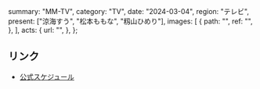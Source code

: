   summary: "MM-TV",
  category: "TV",
  date: "2024-03-04",
  region: "テレビ",
  present: ["涼海すう", "松本ももな", "籾山ひめり"],
  images: [
    {
      path: "",
      ref: "",
    },
  ],
  acts: {
    url: "",
  },
};

## リンク

- [公式スケジュール](https://takanenonadeshiko.jp/?p=1896)
